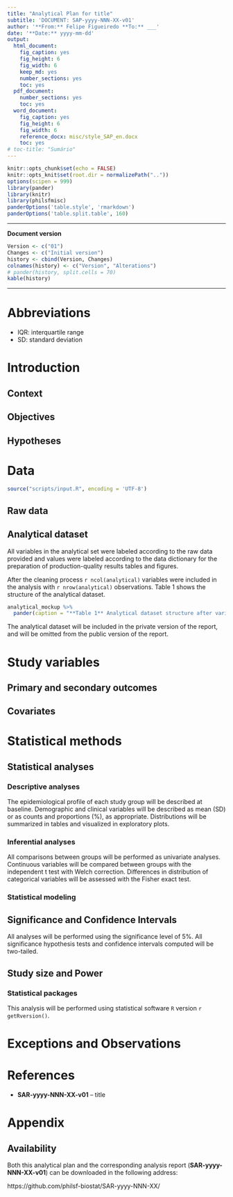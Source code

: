 ```yaml
---
title: "Analytical Plan for title"
subtitle: 'DOCUMENT: SAP-yyyy-NNN-XX-v01'
author: '**From:** Felipe Figueiredo **To:** ___'
date: '**Date:** yyyy-mm-dd'
output:
  html_document:
    fig_caption: yes
    fig_height: 6
    fig_width: 6
    keep_md: yes
    number_sections: yes
    toc: yes
  pdf_document:
    number_sections: yes
    toc: yes
  word_document:
    fig_caption: yes
    fig_height: 6
    fig_width: 6
    reference_docx: misc/style_SAP_en.docx
    toc: yes
# toc-title: "Sumário"
---
```


```r
knitr::opts_chunk$set(echo = FALSE)
knitr::opts_knit$set(root.dir = normalizePath(".."))
options(scipen = 999)
library(pander)
library(knitr)
library(philsfmisc)
panderOptions('table.style', 'rmarkdown')
panderOptions('table.split.table', 160)
```

---

**Document version**

```r
Version <- c("01")
Changes <- c("Initial version")
history <- cbind(Version, Changes)
colnames(history) <- c("Version", "Alterations")
# pander(history, split.cells = 70)
kable(history)
```

---

# Abbreviations

- IQR: interquartile range
- SD: standard deviation

# Introduction

## Context

## Objectives

## Hypotheses

# Data

```r
source("scripts/input.R", encoding = 'UTF-8')
```

## Raw data

## Analytical dataset

All variables in the analytical set were labeled according to the raw data provided and values were labeled according to the data dictionary for the preparation of production-quality results tables and figures.

After the cleaning process `r ncol(analytical)` variables were included in the analysis with `r nrow(analytical)` observations.
Table 1 shows the structure of the analytical dataset.

```r
analytical_mockup %>%
  pander(caption = "**Table 1** Analytical dataset structure after variable selection and cleaning.")
```

The analytical dataset will be included in the private version of the report, and will be omitted from the public version of the report.

# Study variables

## Primary and secondary outcomes

## Covariates

# Statistical methods

## Statistical analyses

### Descriptive analyses

The epidemiological profile of each study group
<!-- groups -->
will be described at baseline.
Demographic and clinical variables will be described as
mean (SD)
<!-- median (IQR) -->
or as counts and proportions (%), as appropriate.
Distributions will be summarized in tables and visualized in exploratory plots.

### Inferential analyses

All comparisons between groups will be performed as univariate analyses.
Continuous variables will be compared between groups with the
independent t test with Welch correction.
<!-- paired t test with Welch correction. -->
<!-- Wilcoxon test. -->
Differences in distribution of categorical variables will be assessed with the
Fisher exact test.
<!-- chi-square test. -->
<!-- McNemar test. -->

### Statistical modeling

## Significance and Confidence Intervals

All analyses will be performed using the significance level of 5%.
All significance hypothesis tests and confidence intervals computed will be
two-tailed.
<!-- left-tailed. -->
<!-- right-tailed. -->

## Study size and Power

### Statistical packages

This analysis will be performed using statistical software `R` version `r getRversion()`.

# Exceptions and Observations

# References

- **SAR-yyyy-NNN-XX-v01** -- title
<!-- - Cohen, J. (1988). Statistical power analysis for the behavioral sciences (2nd Ed.). New York: Routledge. -->

# Appendix

## Availability

Both this analytical plan and the corresponding analysis report (**SAR-yyyy-NNN-XX-v01**) can be downloaded in the following address:

https://github.com/philsf-biostat/SAR-yyyy-NNN-XX/


